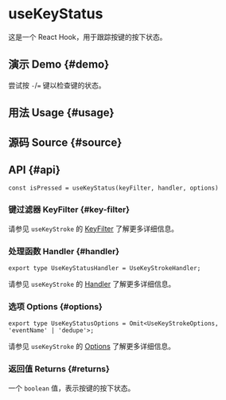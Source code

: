 # useKeyStatus


<HooksType category={frontmatter.category} />

这是一个 React Hook，用于跟踪按键的按下状态。

## 演示 Demo \{#demo}

尝试按 `-`/`=` 键以检查键的状态。


<App />

## 用法 Usage \{#usage}



## 源码 Source \{#source}


<Source />

## API \{#api}

```tsx
const isPressed = useKeyStatus(keyFilter, handler, options)
```

### 键过滤器 KeyFilter \{#key-filter}


请参见 `useKeyStroke` 的 [KeyFilter](/reference/use-key-stroke/#key-filter) 了解更多详细信息。

### 处理函数 Handler \{#handler}

```tsx
export type UseKeyStatusHandler = UseKeyStrokeHandler;
```

请参见 `useKeyStroke` 的 [Handler](/reference/use-key-stroke/#handler) 了解更多详细信息。

### 选项 Options \{#options}

```tsx
export type UseKeyStatusOptions = Omit<UseKeyStrokeOptions, 'eventName' | 'dedupe'>;
```

请参见 `useKeyStroke` 的 [Options](/reference/use-key-stroke/#options) 了解更多详细信息。

### 返回值 Returns \{#returns}

一个 `boolean` 值，表示按键的按下状态。
